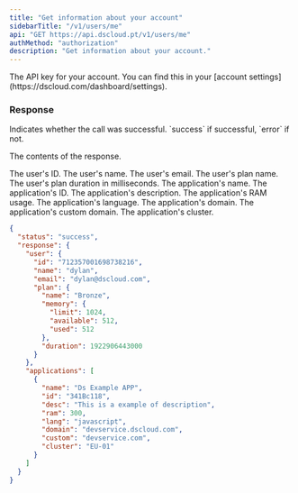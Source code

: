 ```yaml
---
title: "Get information about your account"
sidebarTitle: "/v1/users/me"
api: "GET https://api.dscloud.pt/v1/users/me"
authMethod: "authorization"
description: "Get information about your account."
---
```


<ParamField header="Authorization" type="string" placeholder="API KEY" required>
  The API key for your account. You can find this in your [account settings](https://dscloud.com/dashboard/settings).
</ParamField>

### Response

<ResponseField name="status" type="string">
  Indicates whether the call was successful. `success` if successful, `error` if not.
</ResponseField>

<ResponseField name="response" type="object">

The contents of the response.

<Expandable title="Toggle object">

<ResponseField name="user" type="object">

<Expandable title="Toggle object">

<ResponseField name="id" type="string">
  The user's ID.
</ResponseField>

<ResponseField name="name" type="string">
  The user's name.
</ResponseField>

<ResponseField name="email" type="string">
  The user's email.
</ResponseField>

<ResponseField name="plan" type="object">
<Expandable title="Toggle object">

<ResponseField name="name" type="string">
  The user's plan name.
</ResponseField>

<ResponseField name="duration" type="number">
  The user's plan duration in milliseconds.
</ResponseField>

</Expandable>
</ResponseField>

</Expandable>
</ResponseField>

<ResponseField name="applications" type="array">

<Expandable title="Toggle object">

<ResponseField name="name" type="string">
    The application's name.
</ResponseField>

<ResponseField name="id" type="string">
    The application's ID.
</ResponseField>

<ResponseField name="desc" type="string">
    The application's description.
</ResponseField>

<ResponseField name="ram" type="number">
    The application's RAM usage.
</ResponseField>

<ResponseField name="lang" type="string">
    The application's language.
</ResponseField>

<ResponseField name="domain" type="string">
    The application's domain.
</ResponseField>

<ResponseField name="custom" type="string">
    The application's custom domain.
</ResponseField>

<ResponseField name="cluster" type="string">
    The application's cluster.
</ResponseField>

</Expandable>
</ResponseField>

</Expandable>
</ResponseField>

<ResponseExample>

```json Response
{
  "status": "success",
  "response": {
    "user": {
      "id": "712357001698738216",
      "name": "dylan",
      "email": "dylan@dscloud.com",
      "plan": {
        "name": "Bronze",
        "memory": {
          "limit": 1024,
          "available": 512,
          "used": 512
        },
        "duration": 1922906443000
      }
    },
    "applications": [
      {
        "name": "Ds Example APP",
        "id": "341Bc118",
        "desc": "This is a example of description",
        "ram": 300,
        "lang": "javascript",
        "domain": "devservice.dscloud.com",
        "custom": "devservice.com",
        "cluster": "EU-01"
      }
    ]
  }
}
```

</ResponseExample>
